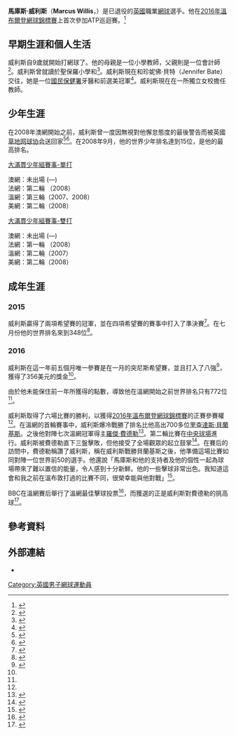 {{Infobox tennis biography
| name                        = Marcus Willis
| image                       = Willis WMQ14 (10) (14603630031).jpg
| country                     = {{flagicon|Great Britain}} [[英國|英國]]
| residence                   =
| birth_date                  = {{birth date and age|df=yes|1990|10|9}}
| birth_place                 = {{flagicon|Great Britain}} [[英國|英國]][[英格蘭|英格蘭]][[斯勞|斯勞]]
| height                      = {{convert|1.91|m|ftin|disp=flip|abbr=on}}
| turnedpro                   = 2007
| retired                     = 2021
| plays                       = 左手（雙反）
| coach                       = Matt Smith （2013-2021）
| careerprizemoney            = [[US$|$]]220,214
| singlesrecord               = 1–1
| singlestitles               = 0<br /><small>0 [[ATP挑戰賽|挑戰賽]]、8 {{link-en|ITF男子巡迴賽|ITF Men's Circuit|希望賽}} </small>
| highestsinglesranking       = No. 322 （2014年6月16日）
| AustralianOpenresult        =
| FrenchOpenresult            = 
| Wimbledonresult             = 2R （[[2016年温布尔登网球锦标赛男子单打比赛|2016]]）
| USOpenresult                = 
| doublesrecord               = 2–1
| doublestitles               = 0<br /><small>0 [[ATP挑戰賽|挑戰賽]]、25 {{link-en|ITF男子巡迴賽|ITF Men's Circuit|希望賽}}</small>
| highestdoublesranking       = No. 209 （2017年11月13日）
| AustralianOpenDoublesresult = 
| FrenchOpenDoublesresult     = 
| WimbledonDoublesresult      = 3R （[[2016年溫布頓網球錦標賽男子單打比賽|2017]]）
| USOpenDoublesresult         = 
| updated                     = 2021年3月5日
}}
'''馬庫斯·威利斯'''（'''Marcus Willis'''，{{bd|1990年|10月9日}}）是已退役的[[英國|英國]]職業[[網球|網球]]選手。他在[[2016年溫布爾登網球錦標賽|2016年溫布爾登網球錦標賽]]上首次參加ATP巡迴賽。<ref name="Qualifying">{{cite web |url=http://www.bbc.co.uk/sport/tennis/36623880 |title=Wimbledon: Britain's world number 775 Marcus Willis qualifies for main draw |website=BBC Sport|date=24 June 2016}}</ref>

==早期生涯和個人生活==
威利斯自9歲就開始打網球了。他的母親是一位小學教師，父親則是一位會計師<ref>{{cite web |url=http://www.atpworldtour.com/en/players/marcus-willis/w521/bio |title=Marcus Willis |work=atpworldtour.com |publisher=Association of Tour Professionals |accessdate=29 June 2016 }}</ref>。威利斯曾就讀於聖保羅小學和{{link-en|文納什森林學校|The Forest School, Winnersh}}<ref>{{cite news |url=http://www.telegraph.co.uk/tennis/2016/06/27/wimbledon-2016-who-is-marcus-willis/|title=Wimbledon 2016: Who is Marcus Willis, the new British hero at SW19? |newspaper=Telegraph|date=27 June 2016}}</ref>。威利斯現在和珍妮佛·貝特（Jennifer Bate）交往，她是一位[[國民保健署_(英國)|國民保健署]]牙醫和前選美冠軍<ref>{{cite web |url=http://www.dailymail.co.uk/femail/article-3665875/Marcus-Willis-s-girlfriend-arrives-cheer-player-against-Roger-Federer.html |title=
Brit underdog Marcus Willis begins his Centre Court battle with tennis royalty Roger Federer in front of the ex-beauty queen who saved his career |newspaper=Daily Mail|date=29 June 2016}}</ref>。威利斯現在在一所獨立女校擔任教師。

==少年生涯==
在2008年澳網開始之前，威利斯曾一度因無視對他懈怠態度的最後警告而被英國[[草地网球协会|草地网球协会]]送回家<ref>{{cite news |url=http://www.independent.co.uk/sport/tennis/a-new-hope-for-british-tennis-772706.html|title=A new hope for British tennis?|newspaper=Independent|date=23 January 2008}}</ref><ref name="Independent 27 July 16">{{cite news |url=http://www.independent.co.uk/sport/tennis/wimbledon-roger-federer-next-for-british-sensation-marcus-willis-after-amazing-victory-a7106566.html|title=Wimbledon: Roger Federer next for British sensation Marcus Willis after amazing victory|newspaper=Independent|date=27 July 2016}}</ref>。在2008年9月，他的世界少年排名達到15位，是他的最高排名。

<u>大滿貫少年組賽事-單打</u>

澳網：未出場 (—)<br />
法網：第二輪 （2008）<br />
溫網：第三輪（2007、2008）<br />
美網：第二輪（2008） 

<u>大滿貫少年組賽事-雙打</u>

澳網：未出場 (—)<br />
法網：第一輪 （2008）<br />
溫網：第二輪（2007）<br />
美網：第二輪（2008）

==成年生涯==
===2015===
威利斯贏得了兩項希望賽的冠軍，並在四項希望賽的賽事中打入了準決賽<ref>{{cite web |url=http://www.atpworldtour.com/players/marcus-willis/w521/player-activity?year=2015|title=Activity 2015|publisher=ATP World Tour |date=31 December 2015}}</ref>。在七月份他的世界排名來到348位<ref name="Ranking History">{{cite web |url=http://www.atpworldtour.com/en/players/marcus-willis/w521/rankings-history|title=Singles Rankings|publisher=ATP World Tour|date=27 July 2015}}</ref>。

===2016===
威利斯在這一年前五個月唯一參賽是在一月的突尼斯希望賽，並且打入了八強<ref>{{cite news |title=Tunisia Futures F1|url=http://www.itftennis.com/procircuit/tournaments/men's-tournament/info.aspx?tournamentid=1100036529|publisher=ITF Tennis|date=17 January 2016}}</ref>，獲得了356美元的獎金<ref name="Independent 27 July 16"/>。

由於他未能保住前一年所獲得的點數，導致他在溫網開始之前世界排名只有772位<ref name="Ranking History"/>。

威利斯取得了六場比賽的勝利，以獲得[[2016年溫布爾登網球錦標賽|2016年溫布爾登網球錦標賽]]的正賽參賽權<ref name="Qualifying"/>。在溫網的首輪賽事中，威利斯爆冷戰勝了排名比他高出700多位[[里查達斯·貝蘭基斯|里查達斯·貝蘭基斯]]。之後他對陣七次溫網冠軍得主[[羅傑·費德勒|羅傑·費德勒]]<ref>{{Cite web|url=http://www.bbc.co.uk/sport/tennis/36645639|title=Wimbledon 2016: Marcus Willis stuns Ricardas Berankis, plays Federer next|website=BBC Sport|date=27 June 2016}}</ref>。第二輪比賽在[[中央球場_(溫布頓)|中央球場]]進行。威利斯被費德勒直下三盤擊敗，但他接受了全場觀眾的起立鼓掌<ref>{{Cite web|url=http://www.bbc.co.uk/sport/tennis/36666910|title=Wimbledon 2016: Roger Federer beats British qualifier Marcus Willis|website=BBC Sport|date=29 June 2016}}</ref>。在賽后的訪問中，費德勒稱讚了威利斯，稱在威利斯戰勝貝蘭基斯之後，他準備這場比賽如同對陣一位世界前50的選手。他還說「馬庫斯和他的支持者及他的個性一起為球場帶來了難以置信的能量，令人感到十分新鮮。他的一些擊球非常出色。我知道這會和我之前在溫布敦打過的比賽不同，很榮幸能與他對戰」<ref>{{cite web |url=http://www.dailymail.co.uk/femail/article-3665875/Marcus-Willis-s-girlfriend-arrives-cheer-player-against-Roger-Federer.html |title=Brit underdog Marcus Willis is BEATEN by Roger Federer on Centre Court—but the ex-beauty queen who saved his career and his crazy WillBombs fans still think he's ace |newspaper=Daily Mail|date=29 June 2016}}</ref>。

BBC在溫網賽后舉行了溫網最佳擊球投票<ref>{{Cite web|url=http://www.bbc.co.uk/sport/live/tennis/36754265|title=Vote: Wimbledon shot of the tournament|website=BBC Sport|date=9 July 2016}}</ref>，而獲選的正是威利斯對費德勒的挑高球<ref>{{Cite web|url=http://www.bbc.co.uk/sport/tennis/36759300|title=Wimbledon 2016: Willis' lob wins shot of the tournament|website=BBC Sport|date=10 July 2016}}</ref>。

==參考資料==
{{Reflist}}

==外部連結==
* {{ATP|id=W521|name=Marcus Willis}}
{{DEFAULTSORT:Willis, Marcus}}
[[Category:英國男子網球運動員|Category:英國男子網球運動員]]